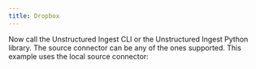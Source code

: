 ```yaml
---
title: Dropbox
---
```



<NewDocument />


<SharedContentDropbox/>
<SharedAPIKeyURL/>

Now call the Unstructured Ingest CLI or the Unstructured Ingest Python library. The source connector can be any of the ones supported. This example uses the local source connector:


<CodeGroup>

  <DropboxAPISh />

  <DropboxAPIPyV2 />

  <DropboxAPIPyV1 />

</CodeGroup>